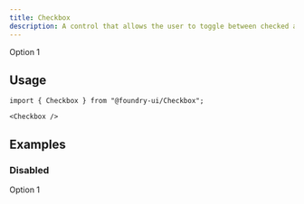 ```yaml
---
title: Checkbox
description: A control that allows the user to toggle between checked and not checked.
---
```


<ComponentPreview>
  <div
    style={{ display: "flex", alignItems: "center", gap: "var(--spacing-1)" }}
  >
    <Checkbox id="option-1" defaultChecked />
    <Label htmlFor="option-1">Option 1</Label>

  </div>
</ComponentPreview>

## Usage

```tsx
import { Checkbox } from "@foundry-ui/Checkbox";
```

```tsx
<Checkbox />
```

## Examples

### Disabled

<ComponentPreview>
  <div
    style={{ display: "flex", alignItems: "center", gap: "var(--spacing-1)" }}
  >
    <Checkbox id="disabled-1" disabled />
    <Label htmlFor="disabled-1">Option 1</Label>
  </div>
</ComponentPreview>
